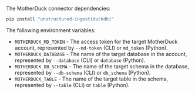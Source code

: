 The MotherDuck connector dependencies:

```bash CLI, Python
pip install "unstructured-ingest[duckdb]"
```


<AdditionalIngestDependencies />

The following environment variables:

- `MOTHERDUCK_MD_TOKEN` - The access token for the target MotherDuck account, represented by `--md-token` (CLI) or `md_token` (Python).
- `MOTHERDUCK_DATABASE` - The name of the target database in the account, represented by `--database` (CLI) or `database` (Python).
- `MOTHERDUCK_DB_SCHEMA` - The name of the target schema in the database, represented by `--db-schema` (CLI) or `db_schema` (Python).
- `MOTHERDUCK_TABLE` - The name of the target table in the schema, represented by `--table` (CLI) or `table` (Python).